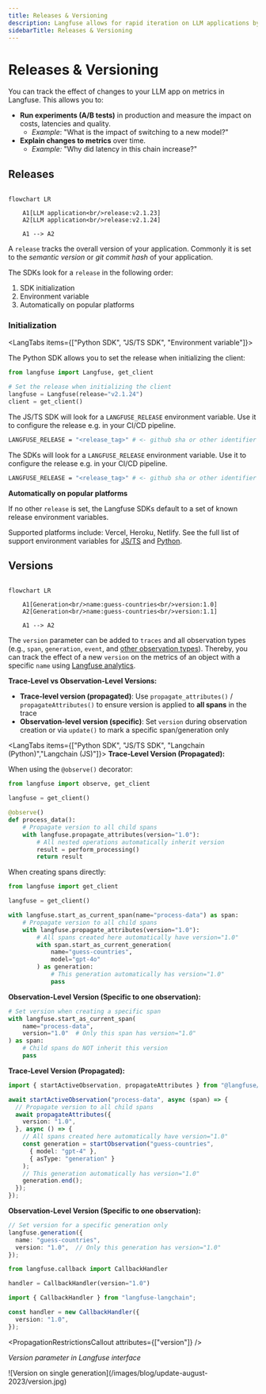 ```yaml
---
title: Releases & Versioning
description: Langfuse allows for rapid iteration on LLM applications by providing insights into the effect of experiments such as A/B tests on LLM costs, latencies and quality.
sidebarTitle: Releases & Versioning
---
```



# Releases & Versioning

You can track the effect of changes to your LLM app on metrics in Langfuse. This allows you to:

- **Run experiments (A/B tests)** in production and measure the impact on costs, latencies and quality.
  - _Example_: "What is the impact of switching to a new model?"
- **Explain changes to metrics** over time.
  - _Example:_ "Why did latency in this chain increase?"

## Releases

```mermaid

flowchart LR

    A1[LLM application<br/>release:v2.1.23]
    A2[LLM application<br/>release:v2.1.24]

    A1 --> A2
```

A `release` tracks the overall version of your application. Commonly it is set to the _semantic version_ or _git commit hash_ of your application.

The SDKs look for a `release` in the following order:

1. SDK initialization
2. Environment variable
3. Automatically on popular platforms

### Initialization

<LangTabs items={["Python SDK", "JS/TS SDK", "Environment variable"]}>

<Tab title="Python SDK">

The Python SDK allows you to set the release when initializing the client:

```python
from langfuse import Langfuse, get_client

# Set the release when initializing the client
langfuse = Langfuse(release="v2.1.24")
client = get_client()
```

</Tab>
<Tab>

The JS/TS SDK will look for a `LANGFUSE_RELEASE` environment variable. Use it to configure the release e.g. in your CI/CD pipeline.

```bash
LANGFUSE_RELEASE = "<release_tag>" # <- github sha or other identifier
```

</Tab>
<Tab title="Environment variable">

The SDKs will look for a `LANGFUSE_RELEASE` environment variable. Use it to configure the release e.g. in your CI/CD pipeline.

```bash
LANGFUSE_RELEASE = "<release_tag>" # <- github sha or other identifier
```

</Tab>

</LangTabs>

**Automatically on popular platforms**

If no other `release` is set, the Langfuse SDKs default to a set of known release environment variables.

Supported platforms include: Vercel, Heroku, Netlify. See the full list of support environment variables for [JS/TS](https://github.com/langfuse/langfuse-js/blob/v3-stable/langfuse-core/src/release-env.ts) and [Python](https://github.com/langfuse/langfuse-python/blob/main/langfuse/_utils/environment.py).

## Versions

```mermaid

flowchart LR

    A1[Generation<br/>name:guess-countries<br/>version:1.0]
    A2[Generation<br/>name:guess-countries<br/>version:1.1]

    A1 --> A2
```

The `version` parameter can be added to `traces` and all observation types (e.g., `span`, `generation`, `event`, and [other observation types](/docs/observability/features/observation-types)). Thereby, you can track the effect of a new `version` on the metrics of an object with a specific `name` using [Langfuse analytics](/docs/analytics).

**Trace-Level vs Observation-Level Versions:**
- **Trace-level version (propagated)**: Use `propagate_attributes()` / `propagateAttributes()` to ensure version is applied to **all spans** in the trace
- **Observation-level version (specific)**: Set `version` during observation creation or via `update()` to mark a specific span/generation only

<LangTabs items={["Python SDK", "JS/TS SDK", "Langchain (Python)","Langchain (JS)"]}>
<Tab>
**Trace-Level Version (Propagated):**

When using the `@observe()` decorator:

```python
from langfuse import observe, get_client

langfuse = get_client()

@observe()
def process_data():
    # Propagate version to all child spans
    with langfuse.propagate_attributes(version="1.0"):
        # All nested operations automatically inherit version
        result = perform_processing()
        return result
```

When creating spans directly:

```python
from langfuse import get_client

langfuse = get_client()

with langfuse.start_as_current_span(name="process-data") as span:
    # Propagate version to all child spans
    with langfuse.propagate_attributes(version="1.0"):
        # All spans created here automatically have version="1.0"
        with span.start_as_current_generation(
            name="guess-countries",
            model="gpt-4o"
        ) as generation:
            # This generation automatically has version="1.0"
            pass
```

**Observation-Level Version (Specific to one observation):**

```python
# Set version when creating a specific span
with langfuse.start_as_current_span(
    name="process-data",
    version="1.0"  # Only this span has version="1.0"
) as span:
    # Child spans do NOT inherit this version
    pass
```

</Tab>
<Tab>

**Trace-Level Version (Propagated):**

```ts
import { startActiveObservation, propagateAttributes } from "@langfuse/tracing";

await startActiveObservation("process-data", async (span) => {
  // Propagate version to all child spans
  await propagateAttributes({
    version: "1.0",
  }, async () => {
    // All spans created here automatically have version="1.0"
    const generation = startObservation("guess-countries",
      { model: "gpt-4" },
      { asType: "generation" }
    );
    // This generation automatically has version="1.0"
    generation.end();
  });
});
```

**Observation-Level Version (Specific to one observation):**

```ts
// Set version for a specific generation only
langfuse.generation({
  name: "guess-countries",
  version: "1.0",  // Only this generation has version="1.0"
});
```

</Tab>
<Tab>

```python /version="1.0"/
from langfuse.callback import CallbackHandler

handler = CallbackHandler(version="1.0")
```

</Tab>
<Tab>

```ts /version: "1.0"/
import { CallbackHandler } from "langfuse-langchain";

const handler = new CallbackHandler({
  version: "1.0",
});
```

</Tab>
</LangTabs>

<PropagationRestrictionsCallout attributes={["version"]} />

_Version parameter in Langfuse interface_

<Frame>
  ![Version on single generation](/images/blog/update-august-2023/version.jpg)
</Frame>
